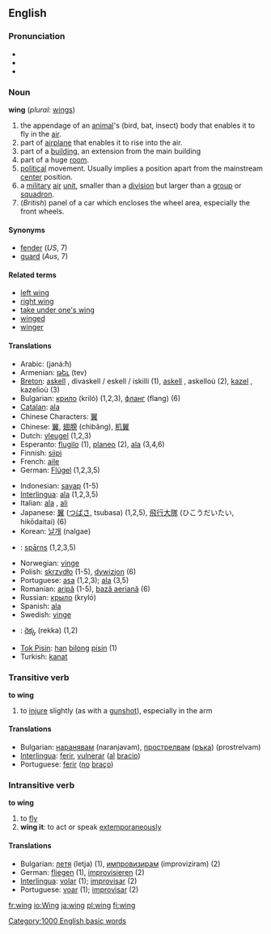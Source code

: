 ==English==
===Pronunciation===
*{{AHD|wĭng}}
*{{IPA|/wɪŋ/}}
*{{SAMPA|/wIN/}}

===Noun===
'''wing''' (''plural:'' [[wings]])

#the appendage of an [[animal]]'s (bird, bat, insect) body that enables it to fly in the [[air]].
#part of [[airplane]] that enables it to rise into the air.
#part of a [[building]], an extension from the main building
#part of a huge [[room]].
#[[political]] movement. Usually implies a position apart from the mainstream [[center]] position.
#a [[military]] [[air]] [[unit]], smaller than a [[division]] but larger than a [[group]] or [[squadron]].
#(''British'') panel of a car which encloses the wheel area, especially the front wheels.

==== Synonyms ====
*[[fender]] (''US'', 7)
*[[guard]] (''Aus'', 7)

==== Related terms ====
*[[left wing]]
*[[right wing]]
*[[take under one's wing]]
*[[winged]]
*[[winger]]

====Translations====
{{top}}
*Arabic: {{ARchar|[[جناح|جَنَاح]]}} (janá:ħ)
*Armenian: [[թեւ]] (tev)
*[[Breton]]: [[askell]] {{f}}, divaskell / eskell / iskilli {{p}} (1), [[askell]] {{f}}, askelloù {{p}} (2), [[kazel]] {{f}}, kazelioù {{p}} (3)
*Bulgarian: [[крило]] (kriló) {{n}} (1,2,3), [[фланг]] (flang) {{m}} (6)
*[[Catalan]]: [[ala]] {{f}}
*Chinese Characters: [[翼]]
*Chinese: [[翼]], [[翅膀]] (chìbǎng), [[机翼]]
*Dutch: [[vleugel]] {{m}} (1,2,3)
*Esperanto: [[flugilo]] (1), [[planeo]] (2), [[ala]] (3,4,6)
*Finnish: [[siipi]]
*French: [[aile]] {{f}}
*German: [[Flügel]] {{m}} (1,2,3,5)
{{mid}}
*Indonesian: [[sayap]] (1-5)
*[[Interlingua]]: [[ala]] (1,2,3,5)
*Italian: [[ala]] {{f}}, [[ali]] {{p}}
*Japanese: [[翼]] ([[つばさ]], tsubasa) (1,2,5), [[飛行大隊]] (ひこうだいたい, hikōdaitai) (6)
*Korean: [[날개]] (nalgae)
*{{lv}}: [[spārns]] {{m}} {{s}} (1,2,3,5)
*Norwegian: [[vinge]] {{c}}
*Polish: [[skrzydło]] {{n}} (1-5), [[dywizjon]] {{m}} (6)
*Portuguese: [[asa]] {{f}} (1,2,3); [[ala]] {{f}} (3,5)
*Romanian: [[aripă]] {{f}} (1-5), [[bază aeriană]] (6)
*Russian: [[крыло]] (kryló) {{n}}
*Spanish: [[ala]] {{f}}
*Swedish: [[vinge]]
*{{te}}: [[రెక్క]] (rekka) (1,2)
*[[Tok Pisin]]: [[han]] [[bilong]] [[pisin]] (1)
*Turkish: [[kanat]]
{{bottom}}

===Transitive verb===
'''to wing'''

# to [[injure]] slightly (as with a [[gunshot]]), especially in the arm

====Translations====
*Bulgarian: [[наранявам]] (naranjavam), [[прострелвам]] ([[ръка]]) (prostrelvam)
*[[Interlingua]]: [[ferir]], [[vulnerar]] ([[al]] [[bracio]])
*Portuguese: [[ferir]] ([[no#Portuguese|no]] [[braço]])

===Intransitive verb===
'''to wing'''

# to [[fly]]
# '''wing it''': to act or speak [[extemporaneous]]ly

====Translations====
*Bulgarian: [[летя]] (letja) (1), [[импровизирам]] (improviziram) (2)
*German: [[fliegen]] (1), [[improvisieren]] (2)
*[[Interlingua]]: [[volar]] (1); [[improvisar]] (2)
*Portuguese: [[voar]] (1); [[improvisar]] (2)

[[Category:1000 English basic words]]

[[fr:wing]]
[[io:Wing]]
[[ja:wing]]
[[pl:wing]]
[[fi:wing]]